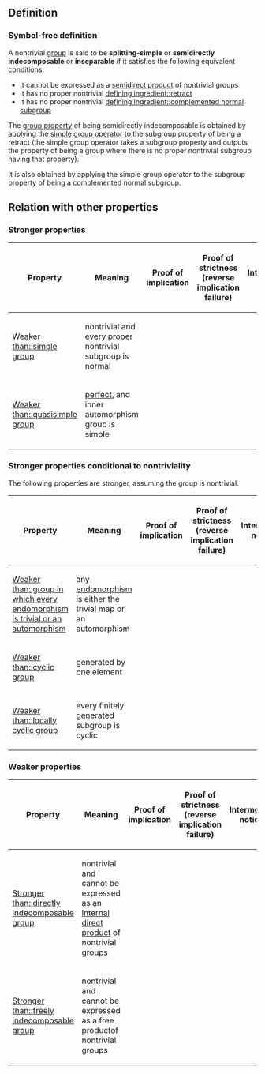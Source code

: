 {{group property}}

{{variationof|simplicity}}

==Definition==

===Symbol-free definition===

A nontrivial [[group]] is said to be '''splitting-simple''' or '''semidirectly indecomposable''' or '''inseparable''' if it satisfies the following equivalent conditions:

* It cannot be expressed as a [[semidirect product]] of nontrivial groups
* It has no proper nontrivial [[defining ingredient::retract]]
* It has no proper nontrivial [[defining ingredient::complemented normal subgroup]]

{{obtainedbyapplyingthe|simple group operator|retract}}

The [[group property]] of being semidirectly indecomposable is obtained by applying the [[simple group operator]] to the subgroup property of being a retract (the simple group operator takes a subgroup property and outputs the property of being a group where there is no proper nontrivial subgroup having that property).

It is also obtained by applying the simple group operator to the subgroup property of being a complemented normal subgroup.

==Relation with other properties==

===Stronger properties===

{| class="sortable" border="1"
! Property !! Meaning !! Proof of implication !! Proof of strictness (reverse implication failure) !! Intermediate notions 
|-
| [[Weaker than::simple group]] || nontrivial and every proper nontrivial subgroup is normal || || || {{intermediate notions short|splitting-simple group|simple group}}
|-
| [[Weaker than::quasisimple group]] || [[perfect group|perfect]], and inner automorphism group is simple || || || {{intermediate notions short|splitting-simple group|quasisimple group}}
|}

=== Stronger properties conditional to nontriviality ===

The following properties are stronger, assuming the group is nontrivial.

{| class="sortable" border="1"
! Property !! Meaning !! Proof of implication !! Proof of strictness (reverse implication failure) !! Intermediate notions 
|-
| [[Weaker than::group in which every endomorphism is trivial or an automorphism]] || any [[endomorphism]] is either the trivial map or an automorphism || || || {{intermediate notions short|splitting-simple group|group in which every endomorphism is trivial or an automorphism}}
|-
| [[Weaker than::cyclic group]] || generated by one element || || || {{intermediate notions short|splitting-simple group|cyclic group}}
|-
| [[Weaker than::locally cyclic group]] || every finitely generated subgroup is cyclic || || || {{intermediate notions short|splitting-simple group|locally cyclic group}}
|}

===Weaker properties===

{| class="sortable" border="1"
! Property !! Meaning !! Proof of implication !! Proof of strictness (reverse implication failure) !! Intermediate notions 
|-
| [[Stronger than::directly indecomposable group]] || nontrivial and cannot be expressed as an [[internal direct product]] of nontrivial groups || || || {{intermediate notions short|directly indecomposable group|splitting-simple group}}
|-
| [[Stronger than::freely indecomposable group]] || nontrivial and cannot be expressed as a free productof nontrivial groups || || || {{intermediate notions short|freely indecomposable group|splitting-simple group}}
|}

